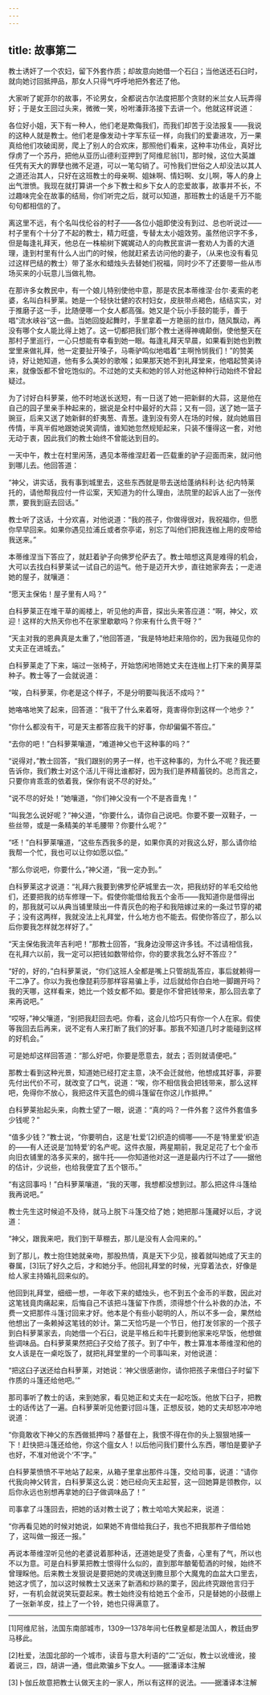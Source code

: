 ```yaml
---
---
---
```

title: 故事第二
---

教士诱奸了一个农妇，留下外套作质；却故意向她借一个石臼；当他送还石臼时，就向她讨回抵押品，那女人只得气呼呼地把外套还了他。



大家听了妮菲尔的故事，不论男女，全都说古尔法度把那个贪财的米兰女人玩弄得好；于是女王回过头来，微微一笑，吩咐潘菲洛接下去讲一个。他就这样说道：

各位好小姐，天下有一种人，他们老是欺侮我们，而我们却苦于没法报复——我说的这种人就是教士。他们老是像发动十字军东征一样，向我们的爱妻进攻，万一果真给他们攻破闺房，爬上了别人的合欢床，那照他们看来，这种丰功伟业，真好比俘虏了一个苏丹，把他从亚历山德利亚押到了阿维尼翁[1]，那时候，这位大英雄任凭有天大的罪孽也微不足道，可以一笔勾销了。可怜我们世俗之人却没法以其人之道还治其人，只好在这班教士的母亲啊、姐妹啊、情妇啊、女儿啊，等人的身上出气泄愤。我现在就打算讲一个乡下教士和乡下女人的恋爱故事，故事并不长，不过趣味完全在故事的结局，你们听完之后，就可以知道，那班教士的话是千万不能句句都相信的了。

离这里不远，有个名叫伐伦谷的村子——各位小姐即使没有到过、总也听说过——村子里有个十分了不起的教士，精力旺盛，专替太太小姐效劳。虽然他识字不多，但是每逢礼拜天，他总在一株榆树下娓娓动人的向教民宣讲一套劝人为善的大道理，逢到村里有什么人出门的时候，他就赶紧去访问他的妻子，（从来也没有看见过这样巴结的教士）带了圣水和蜡烛头去替她们祝福，同时少不了还要带一些从市场买来的小玩意儿当做礼物。

在那许多女教民中，有一个娘儿特别使他中意，那是农民本蒂维涅·台尔·麦索的老婆，名叫白科萝莱。她是一个轻快壮健的农村妇女，皮肤带点褐色，结结实实，对于推磨子这一手，比随便哪一个女人都高强。她又是个玩小手鼓的能手，善于唱“流水峡谷”这一曲。当她回旋起舞时，手里拿着一方艳丽的丝巾，随风飘动，再没有哪个女人能比得上她了。这一切都把我们那个教士迷得神魂颠倒，使他整天在那村子里巡行，一心只想能有幸看到她一眼。每逢礼拜天早晨，如果看到她也到教堂里来做礼拜，他一定要扯开嗓子，马嘶驴鸣似地唱着“主啊怜悯我们！”的赞美诗，好让她知道，他有多么美妙的歌喉；如果那天她不到礼拜堂来，他唱起赞美诗来，就像饭都不曾吃饱似的。不过她的丈夫和她的邻人对他这种种行动始终不曾起疑过。

为了讨好白科萝莱，他不时地送长送短，有一日送了她一把新鲜的大蒜，这是他在自己的园子里亲手种起来的，据说是全村中最好的大蒜；又有一回，送了她一篮子豌豆，后来又送了她新鲜的虾夷葱、青葱。逢到没有旁人在场的时候，就向她眉目传情，半真半假地跟她说笑调情，谁知她忽然规矩起来，只装不懂得这一套，对他无动于衷，因此我们的教士始终不曾能达到目的。

一天中午，教士在村里闲荡，遇见本蒂维涅赶着一匹载重的驴子迎面而来，就问他到哪儿去。他回答道：

“神父，讲实话，我有事到城里去，这些东西就是带去送给蓬纳科利·达·纪内特莱托的，请他帮我应付一件讼案，天知道为的什么理由，法院里的起诉人出了一张传票，要我到庭去回话。”

教士听了这话，十分欢喜，对他说道：“我的孩子，你做得很对，我祝福你，但愿你早早回来。如果你遇见拉浦丘或者奈亭诺，别忘了叫他们把我连枷上用的皮带给我送来。”

本蒂维涅当下答应了，就赶着驴子向佛罗伦萨去了。教士暗想这真是难得的机会，大可以去找白科萝莱试一试自己的运气。他于是迈开大步，直往她家奔去；一走进她的屋子，就嚷道：

“愿天主保佑！屋子里有人吗？”

白科萝莱正在堆干草的阁楼上，听见他的声音，探出头来答应道：“啊，神父，欢迎！这样的大热天你也不在家里歇歇吗？你来有什么贵干呀？”

“天主对我的恩典真是太重了，”他回答道，“我是特地赶来陪你的，因为我碰见你的丈夫正在进城去。”

白科萝莱走了下来，端过一张椅子，开始悠闲地筛她丈夫在连枷上打下来的黄芽菜种子。教士等了一会就说道：

“唉，白科萝莱，你老是这个样子，不是分明要叫我活不成吗？”

她咯咯地笑了起来，回答道：“我干了什么来着呀，竟害得你到这样一个地步？”

“你什么都没有干，可是天主都答应我干的好事，你却偏偏不答应。”

“去你的吧！”白科萝莱嚷道，“难道神父也干这种事的吗？”

“说得对，”教士回答，“我们跟别的男子一样，也干这种事的，为什么不呢？我还要告诉你，我们教士对这个活儿干得比谁都好，因为我们是养精蓄锐的。总而言之，只要你肯乖乖的依着我，保你有说不尽的好处。”

“说不尽的好处！”她嚷道，“你们神父没有一个不是吝啬鬼！”

“叫我怎么说好呢？”神父道，“你要什么，请你自己说吧。你要不要一双鞋子，一些丝带，或是一条精美的羊毛腰带？你要什么呢？”

“呸！”白科萝莱嚷道，“这些东西我多的是，如果你真的对我这么好，那么请你给我帮一个忙，我也可以让你如愿以偿。”

“那么你说吧，你要什么，”神父道，“我一定办到。”

白科萝莱这才说道：“礼拜六我要到佛罗伦萨城里去一次，把我纺好的羊毛交给他们，还要把我的纺车修理一下。假使你能借给我五个金币——我知道你是借得出的，那我就可以从典当铺里赎出一件青灰色的袍子和我陪嫁过来的一条过节穿的裙子；没有这两样，我就没法上礼拜堂，什么地方也不能去。假使你答应了，那么以后你要我怎样就怎样好了。”

“天主保佑我流年吉利吧！”那教士回答，“我身边没带这许多钱。不过请相信我，在礼拜六以前，我一定可以把钱如数带给你，你的要求我怎么好不答应？”

“好的，好的，”白科萝莱说，“你们这班人全都是嘴上只管胡乱答应，事后就赖得一干二净了。你以为我也像琵莉莎那样容易骗上手，过后就给你白白地一脚踢开吗？我的天哪，这样看来，她比一个妓女都不如。要是你不曾把钱带来，那么回去拿了来再说吧。”

“哎呀，”神父嚷道，“别把我赶回去吧。你看，这会儿恰巧只有你一个人在家。假使等我回去后再来，说不定有人来打断了我们的好事。那我不知道几时才能碰到这样的好机会。”

可是她却这样回答道：“那么好吧，你要是愿意去，就去；否则就请便吧。”

那教士看到这种光景，知道她已经打定主意，决不会迁就他，他想成其好事，非要先付出代价不可，就改变了口气，说道：“唉，你不相信我会把钱带来，那么这样吧，免得你不放心，我把这件天蓝色的绸斗篷留在你这儿作抵押。”

白科萝莱抬起头来，向教士望了一眼，说道：“真的吗？一件外套？这件外套值多少钱呢？”

“值多少钱？”教士说，“你要明白，这是‘杜爱’[2]织造的绸哪——不是‘特里爱’织造的——有人还说是‘加特爱’的名产呢。这件衣服，两星期前，我足足花了七个金币向旧衣铺里的洛多买来的，据牛托——你知道他对这一道是最内行不过了——据他的估计，少说些，也给我便宜了五个银币。”

“有这回事吗！”白科萝莱嚷道，“我的天哪，我想都没想到过。那么把这件斗篷给我再说吧。”

教士先生这时候迫不及待，就马上脱下斗篷交给了她；她把那斗篷藏好以后，才说道：

“神父，跟我来吧，我们到干草棚去，那儿是没有人会闯来的。”

到了那儿，教士抱住她就亲吻，那股热情，真是天下少见，接着就叫她成了天主的眷属，[3]玩了好久之后，才和她分手。他回礼拜堂的时候，光穿着法衣，好像是给人家主持婚礼回来似的。

他回到礼拜堂，细细一想，一年收下来的蜡烛头，也不到五个金币的半数，因此对这笔钱竟肉痛起来，后悔自己不该把斗篷留下作质，须得想个什么补救的办法，不费一文把那件斗篷讨回来才好。他本是个有些小聪明的人，所以不多一会，果然给他想出了一条赖掉这笔钱的妙计。第二天恰巧是一个节日，他打发邻家的一个孩子到白科萝莱家去，向她借一个石臼，说是平格丘和牛托要到他家来吃早饭，他想做些调味品。白科萝莱果然把臼子交给了孩子。到了中午，教士算准本蒂维涅和他的女人该是在一桌吃饭了，就把礼拜堂里的一个司事叫来，对他说道：

“把这臼子送还给白科萝莱，对她说：‘神父很感谢你，请你把孩子来借臼子时留下作质的斗篷还给他吧。’”

那司事听了教士的话，来到她家，看见她正和丈夫在一起吃饭。他放下臼子，把教士的话传达了一遍。白科萝莱听见他要讨回斗篷，正想反驳，她的丈夫却怒冲冲地说道：

“你竟敢收下神父的东西做抵押吗？基督在上，我恨不得在你的头上狠狠地揍一下！赶快把斗篷还给他，你这个瘟女人！以后他问我们要什么东西，哪怕是要驴子也好，不准对他说个‘不’字。”

白科萝莱愤愤不平地站了起来，从箱子里拿出那件斗篷，交给司事，说道：“请你代我向神父转言，白科萝莱这么说：她已经向天主起誓，这一回她算是领教你，以后你永远也别想再拿她的臼子做调味品了！”

司事拿了斗篷回去，把她的话对教士说了；教士哈哈大笑起来，说道：

“你再看见她的时候对她说，如果她不肯借给我臼子，我也不把我那杵子借给她了，这叫做一报还一报。”

再说本蒂维涅听见他的老婆说着那种话，还道她是受了责备，心里有了气，所以也不以为意。可是白科萝莱把教士恨得什么似的，直到那年酿葡萄酒的时候，始终不曾理睬他。后来教士发狠说是要把她的灵魂送到撒旦那个大魔鬼的血盆大口里去，她这才慌了，加以这时候教士又送来了新酒和炒熟的栗子，因此终究跟他言归于好，一有机会就说笑玩耍起来。教士始终没有给她五个金币，只是替她的小鼓绷上了一张新羊皮，挂上了一个铃，她也只得满意了。



* * *



[1]阿维尼翁，法国东南部城市，1309—1378年间七任教皇都是法国人，教廷由罗马移此。

[2]杜爱，法国北部的一个城市，读音与意大利语的“二”近似，教士以讹缠讹，接着说三，四，胡讲一通，借此欺骗乡下女人。——据潘译本注解

[3]卜伽丘故意把教士认做天主的一家人，所以有这样的说法。——据潘译本注解